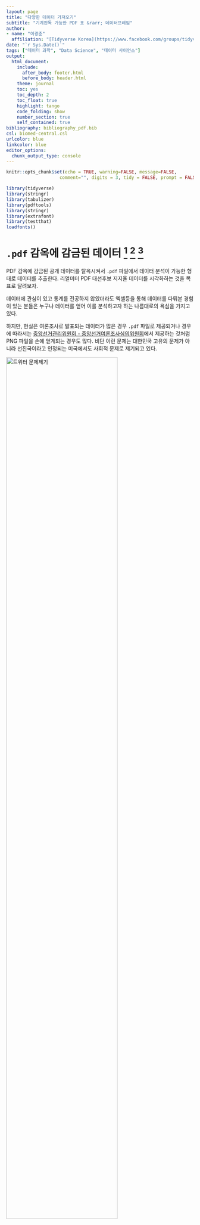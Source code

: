 ```yaml
---
layout: page
title: "다양한 데이터 가져오기"
subtitle: "기계판독 가능한 PDF 표 &rarr; 데이터프레임"
author:
- name: "이광춘"
  affiliation: "[Tidyverse Korea](https://www.facebook.com/groups/tidyverse/)"
date: "`r Sys.Date()`"
tags: ["데이터 과학", "Data Science", "데이터 사이언스"]
output:
  html_document: 
    include:
      after_body: footer.html
      before_body: header.html
    theme: journal
    toc: yes
    toc_depth: 2
    toc_float: true
    highlight: tango
    code_folding: show
    number_section: true
    self_contained: true
bibliography: bibliography_pdf.bib
csl: biomed-central.csl
urlcolor: blue
linkcolor: blue
editor_options: 
  chunk_output_type: console
---
```



```r
knitr::opts_chunk$set(echo = TRUE, warning=FALSE, message=FALSE,
                    comment="", digits = 3, tidy = FALSE, prompt = FALSE, fig.align = 'center')

library(tidyverse)
library(stringr)
library(tabulizer)
library(pdftools)
library(stringr)
library(extrafont)
library(testthat)
loadfonts()
```


# `.pdf` 감옥에 감금된 데이터 [^tesseract-ocr] [^extract-data-and-text] [^extract-data-from-pdf] {#pdf-realmeter}

[^tesseract-ocr]: [The new Tesseract package: High Quality OCR in R](https://www.r-bloggers.com/the-new-tesseract-package-high-quality-ocr-in-r/)

[^extract-data-and-text]: [Tools for Extracting Data and Text from PDFs - A Review](http://okfnlabs.org/blog/2016/04/19/pdf-tools-extract-text-and-data-from-pdfs.html)

[^extract-data-from-pdf]: [Release 'open' data from their PDF prisons using tabulizer](http://ropensci.org/blog/blog/2017/04/18/tabulizer)

PDF 감옥에 감금된 공개 데이터를 탈옥시켜서 `.pdf` 파일에서 데이터 분석이 가능한 형태로 데이터를 추출한다. 리얼미터 PDF 대선후보 지지율 데이터를 시각화하는 것을 목표로 달려보자.

데이터에 관심이 있고 통계를 전공하지 않았더라도 엑셀등을 통해 데이터를 다뤄본 경험이 있는 분들은 누구나 데이터를 얻어 이를 분석하고자 하는 나름대로의 욕심을 가지고 있다.

하지만, 현실은 여론조사로 발표되는 데이터가 많은 경우 `.pdf` 파일로 제공되거나 경우에 따라서는 [중앙선거관리위원회 - 중앙선거여론조사심의위원회](http://www.nesdc.go.kr/portal/main.do)에서 
제공하는 것처럼 PNG 파일을 손에 얻게되는 경우도 많다. 비단 이런 문제는 대한민국 고유의 문제가 아니라 선진국이라고 인정되는 미국에서도 사회적 문제로 제기되고 있다.

<img src="fig/twitter-pdf-open.png" alt="트위터 문제제기" width="77%" />

## `.pdf` 감금된 데이터 해방 {#pdf-realmeter-liberation}

여론조사 전문기관에서 여론조사 결과를 다양한 형태로 제공하고 있지만, 빅데이터를 활용하는 입장에서는 `.pdf` 파일 형태로 제공되는 것도 매우 고마운 일이다.
중앙선거관리위원회를 비롯한 다수 기관에서 제공되는 데이터는 pdf 파일을 이미지로 만들어서 OCR 같은 기술을 추가로 동원하지 않으면 활용도 불가능하기 때문이다.

이런 중간 작업과정이 동원되면 이미지를 글자/숫자로 인식하는 과정에서 오류가 추가로 발생되게 되어 수작업으로 오류를 수정해야 되는 손실이 발생된다.
`.pdf` 파일을 정말 창의적인 방식으로 빅데이터 시대에 맞춰 제공하는 민간 및 정부기관도 많다. 

여론조사에서 나름대로 체계적으로 데이터를 제공하는 곳은 현재 [리얼미터](http://www.realmeter.net/category/pdf/) 정도가 아닌가 판단된다.

## 감금된 `.pdf` 해방 방법 {#pdf-realmeter-liberation-strategy}

`.pdf`파일에서 표(table)를 추출하는 방법은 기계판독 가능한 PDF 파일일 때 정규표현식을 사용하는 방법과 자바기반 `tabulizer` 팩키지를 활용하는 방법으로 크게 나눌 수 있다.

![`.pdf`파일에서 표(table)추출 방법](fig/pdf-to-dataframe.png)


# 정규표현식 방식 {#pdf-realmeter-analysis}

리얼미터도 설문조사 원데이터를 바탕으로 대선 후보 여론동향에 대한 분석결과를 제공한다. 
하지만, 한정된 지면과 분석인력 및 전달 방법, 데이터를 바라보는 분석자의 관점 등에 따라 데이터의 가치는 달라질 수 있다.

아마도 이런 연유로 인해 정부기관에서 데이터를 독점하지 말고 이를 풀어서 더 많은 가치를 민간에서 창출하라고 의도도 있다.

## 환경설정 {#pdf-realmeter-setup}

`pdf` 파일에 담긴 표에서 데이터를 추출하여 이를 R 데이터 프레임으로 변환하여야 하는데 사용되는 다양한 팩키지를 설치한다.

``` r
# 0. 환경설정 ---------------------------------------------------------------------------------------
library(tidyverse)
library(stringr)
library(tabulizer)
library(pdftools)
library(stringr)
library(extrafont)
library(testthat)
loadfonts()
```

## 테스트 지향 R 코딩 {#pdf-realmeter-tdd}

`testthat` 함수를 활용하여 결과값을 미리 지정해 둔다. 
이를 통해 pdf 파일에서 R 데이터프레임으로 제대로 데이터가 변환되었는지 확인한다.

``` r
# 1. 테스트 함수 ----------------------------------------------------------------------------------

test_that("리얼미터 4월 2주차: 정례 정치조사 주중통계표 문2",{
  expect_equivalent(support_by_age_df %>% slice(1) %>% collect %>% .[["문재인"]], 53.7)
  expect_equivalent(support_by_age_df %>% slice(1) %>% collect %>% .[["안철수"]], 27.3)
  expect_equivalent(support_by_age_df %>% slice(1) %>% collect %>% .[["심상정"]], 5.8)
})
```

## `pdf` 파일을 R 데이터프레임으로 변환 {#pdf-realmeter-converstion}

이 부분이 가장 핵심적인 부분으로 `pdftools`에 담긴 `pdf_text` 함수로 pdf 파일을 불러읽어오게 되면 
각 페이지별가 리스트 원소로 저장된다. `list_dat[6]`는 pdf 파일 6번째 페이지를 파싱하여 리스트로 저장된 것이다.
6번째 리스트는 리얼미터 6 페이지 문2 설문문항에 대한 결과를 보여주고 있다. 

> **문2.** 다음은 대통령선거 관련 질문입니다 선생님께서는 이번 대선에서 다음 후보 중 누구에게 투표하시겠 . 습
니까 호명은 무작위 방식입니다 정당 의석 순 표기 ? . ( ) ( 1~5 ) 


우선 데이터가 표에 숫자로만 나타나 있어 이를 연령별로 후보자 지지율을 시각화해서 한눈에 볼 수 있도록 하는 목표를 가져본다.

이를 위해서 후보별, 연령별 연관된 pdf 텍스트 데이터만 추출하고 나서 이를 적절히 전처리하여 데이터프레임으로 만든다.

``` r
# 2. 리얼미터 PDF 파일에서 지지율 데이터 추출 ------------------------------------------------------------------
rm_age_fun <- function(list_dat) {
  # person_age <- unlist(strsplit(list_dat[6], split = "\\r\\n")) # 윈도우
  person_age <- unlist(strsplit(list_dat[6], split = "\\n"))    # 맥
  person_age <- str_replace_all(person_age, "\\s", "")
  support <- strsplit(person_age[c(6,32:36)], split = "\\|")
  
  support[[1]] <- append("V1", support[[1]])
  support_df <- do.call(rbind, support) %>% as_tibble()
  support_df[1,c(2:3, 12,14)] <-  c("V2", "V3", "후보없음", "없음잘모름")
  
  names(support_df) <- support_df[1,]
  names(support_df)
  support_df <- support_df %>% dplyr::select(-V1) %>% 
    dplyr::filter(V2 != "V2")
  
  support_df <- support_df %>% dplyr::rename("연령"=V2, "조사완료"=V3, "목표할당" = 사례수) %>% 
    mutate(조사완료 = str_replace_all(조사완료, "\\(|\\)", ""),
               목표할당 = str_replace_all(목표할당, "\\(|\\)", ""),
               연령 = str_replace_all(연령, "\\s|■", "")) %>% 
    mutate_at(grep("연령",colnames(.), invert=TRUE),funs(as.numeric)) %>% 
    mutate(기타응답=무소속+기타+후보없음+잘모름) %>% 
    dplyr::select(연령, 문재인=더불어, 홍준표=자유, 안철수=국민의당, 유승민=바른정당, 심상정=정의당, 기타응답)
  return(support_df)
}
```

## 데이터프레임 시각화 {#pdf-realmeter-viz}

`rm_age_fun` 함수를 만들었으니 리얼미터에서 매주 pdf 파일 양식을 바꾸지 않는다면 pdf 파일만 바꿔 넣으면 별다른 노력없이
후보별 연령별 지지율 동향을 파악할 수 있다.


``` r
# 3. 리얼미터 PDF 파일을 데이터프레임 변환 ------------------------------------------------------------------

rm_170402_pdf <- pdf_text("http://www.realmeter.net/wp-content/uploads/2017/04/realmeter_w17041321.pdf")
support_by_age_df <- rm_age_fun(rm_170402_pdf)

# 4. 데이터 시각화 ---------------------------------------------------------------------------------

support_by_age_df %>% gather(후보, 지지율, -연령) %>% 
  mutate(후보 = factor(후보, levels=c("문재인", "안철수", "홍준표", "심상정", "유승민", "기타무응답"))) %>% 
  ggplot(aes(후보, 지지율, fill=후보)) +
    geom_bar(stat="identity",  position = "dodge") +
    facet_wrap(~연령) +
    theme_minimal(base_family = "NanumGothic") +
    labs(x="") +
    theme(legend.position="none")
```

# `tabulizer` 방식 {#pdf-realmeter-analysis}

정규표현식의 경우 매번 일일이 표를 찾아 표를 인식하고 해당 열과 칼럼을 데이터프레임으로 변환시키는 작업을 해야된다는 측면에서 고생스럽다. 자바기반 `tabulizer` 도구를 사용하면 훨씬 간결하게 표를 추출할 수 있다.
[코로나바이러스감염증-19 국내 발생 현황(3월 26일, 0시 기준)](https://www.cdc.go.kr/board/board.es?mid=a20501000000&bid=0015) PDF 파일을 대상으로 표를 추출해본다. 리얼미터 표는 SPSS 출력방식인데 여러 문제가 있음이 밝혀져서 대안으로 최근 관심이 많은 코로나19로 대상을 바꿔 추진해나간다.

## `magick` 문서 &rarr; 이미지 {#pdf-realmeter-webshot}

`magick` 팩키지 `image_read_pdf()` 함수를 사용해서 `tabulizer` 팩키지에서 추출할 표를 시각화시킨다.
직사각형을 이미지에 올리기 위해서는 `image_draw()` 함수를 사용해서 메모리에 떠 있는 magick 객체를 가져와서 그 위에 `rect()` 함수로 직사각형을 위치시켜 찍는다.

```r
library(magick)

cdc_img <- image_read_pdf("data/covid19-20200326.pdf", density = 300, pages = 1)

cdc_draw_img <- cdc_img %>% 
  image_scale("350")

image_draw(cdc_draw_img)

rect(20, 350, 330, 450, border = "red", lty = "dashed", lwd = 2)
# dev.off()
```

## 표 추출 {#pdf-realmeter-webshot-tabulizer}

`tabulizer` 팩키지 `extract_tables()` 함수로 기계판독 가능한 PDF 파일에서 표를 추출한다.

```r
library(tabulizer)
library(tidyverse)

cdc_table <- extract_tables("data/covid19-20200326.pdf", encoding = "UTF-8")

## 6 페이지: 확진자 성별, 연령별 현황
cdc_table[[3]]  %>% 
  as.data.frame() %>% 
  janitor::clean_names() %>% 
  slice(5:13) %>% 
  select(v1, v2, v3) %>% 
  arrange(v1) %>% 
  set_names(c("연령", "확진자", "사망자")) %>% 
  mutate(확진자 = str_extract(확진자, "[0-9]?,?[0-9]{3}"),
         사망자 = str_extract(사망자, "[0-9]{1,3}")) %>% 
  mutate(확진자 = parse_number(확진자),
         사망자 = parse_number(사망자)) %>% 
  mutate(치명률 = 사망자 / 확진자) %>% 
  DT::datatable() %>% 
    DT::formatRound(c("확진자", "사망자"), digits=0) %>% 
    DT::formatPercentage("치명률", digits=1)
```

## 표 추출: 영역 {#pdf-realmeter-webshot-tabulizer-area}

앞의 방식으로 표를 추출할 수 없는 경우 `locate_areas()` 함수로 표의 좌표를 특정하여 특정된 영역의 표만 추출한다.

```r
locate_areas("data/covid19-20200326.pdf", pages=1, widget = "native")
```

 `locate_areas()` 함수로 추출된 표를 데이터프레임으로 바뀌었으나 성능이 영 좋지 못하다.

```r
# cdc_img %>% 
#   image_write(path = "fig/cdc-corona9.png", format = "png")

cdc_page <- extract_tables("data/covid19-20200326.pdf", encoding = "UTF-8",
                            pages=1,
                            output = "data.frame",
                            method = "decide",
                            guess = TRUE,
                            area = list(c(627.80382, 59.12739, 729.58089,562.65605)))
```
